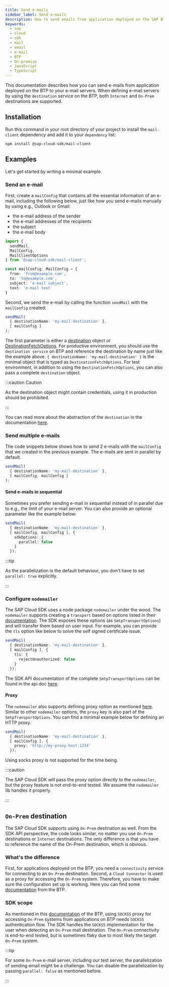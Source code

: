 ```yaml
---
title: Send e-mails
sidebar_label: Send e-mails
description: How to send emails from application deployed on the SAP BTP
keywords:
  - sap
  - cloud
  - sdk
  - mail
  - email
  - e-mail
  - BTP
  - On-premise
  - JavaScript
  - TypeScript
---
```

This documentation describes how you can send e-mails from application deployed on the BTP to your e-mail servers.
When defining e-mail servers by using the `destination` service on the BTP, both `Internet` and `On-Prem` destinations are supported.

## Installation
Run this command in your root directory of your project to install the `mail-client` dependency and add it to your `dependency` list:

```
npm install @sap-cloud-sdk/mail-client
```

## Examples
Let's get started by writing a minimal example.

### Send an e-mail
First, create a `mailConfig` that contains all the essential information of an e-mail, including the following below, just like how you send e-mails manually by using e.g., Outlook or Gmail:
- the e-mail address of the sender
- the e-mail addresses of the recipients
- the subject
- the e-mail body

``` ts
import {
  sendMail,
  MailConfig,
  MailClientOptions
} from '@sap-cloud-sdk/mail-client';

const mailConfig: MailConfig = {
  from: 'from@example.com',
  to: 'to@example.com',
  subject: 'e-mail subject',
  text: 'e-mail text'
}
```

Second, we send the e-mail by calling the function `sendMail` with the `mailConfig` created:
``` ts
sendMail(
  { destinationName: 'my-mail-destination' },
  [ mailConfig ]
);
```

The first parameter is either a [destination](https://sap.github.io/cloud-sdk/api/2.9.0/interfaces/sap_cloud_sdk_connectivity.Destination) object or [DestinationFetchOptions](https://sap.github.io/cloud-sdk/api/2.9.0/interfaces/sap_cloud_sdk_connectivity.DestinationFetchOptions).
For productive environment, you should use the `destination service` on BTP and reference the destination by name just like the example above.
`{ destinationName: 'my-mail-destination' }` is the minimal object that is typed as `DestinationFetchOptions`.
For test environment, in addition to using the `DestinationFetchOptions`, you can also pass a complete `destination` object.

:::caution Caution

As the destination object might contain credentials, using it in production should be prohibited.

:::

You can read more about the abstraction of the `destination` in the documentation [here](https://sap.github.io/cloud-sdk/docs/js/features/connectivity/destination).

### Send multiple e-mails
The code snippets below shows how to send 2 e-mails with the `mailConfig` that we created in the previous example.
The e-mails are sent in parallel by default.

``` ts
sendMail(
  { destinationName: 'my-mail-destination' },
  [ mailConfig, mailConfig ]
);
```

#### Send e-mails in sequential
Sometimes you prefer sending e-mail in sequential instead of in parallel due to e.g., the limit of your e-mail server.
You can also provide an optional parameter like the example below:
``` ts
sendMail(
  { destinationName: 'my-mail-destination' },
  [ mailConfig, mailConfig ], {
    sdkOptions: {
      parallel: false
    }
  });
```

:::tip

As the parallelization is the default behaviour, you don't have to set `parallel: true` explicitly.

:::

### Configure `nodemailer`

The SAP Cloud SDK uses a node package `nodemailer` under the wood.
The `nodemailer` supports creating a `transport` based on options listed in their [documentation](https://nodemailer.com/smtp/).
The SDK exposes these options (as `SmtpTransportOptions`) and will transfer them based on user input.
For example, you can provide the `tls` option like below to solve the self signed certificate issue.

``` ts
sendMail(
  { destinationName: 'my-mail-destination' },
  [ mailConfig ], {
    tls: {
      rejectUnauthorized: false
    }
  });
```

The SDK API documentation of the complete `SmtpTransportOptions` can be found in the api doc [here](https://sap.github.io/cloud-sdk/api/2.9.0/interfaces/mailclient_src.SmtpTransportOptions).

#### Proxy
The `nodemailer` also supports defining proxy option as mentioned [here](https://nodemailer.com/smtp/proxies/).
Similar to other `nodemailer` options, the `proxy` key is also part of the `SmtpTransportOptions`.
You can find a minimal example below for defining an HTTP proxy.
``` ts
sendMail(
  { destinationName: 'my-mail-destination' },
  [ mailConfig ], {
    proxy: 'http://my-proxy-host:1234'
  });
```
Using socks proxy is not supported for the time being.

:::caution

The SAP Cloud SDK will pass the proxy option directly to the `nodemailer`, but the proxy feature is not end-to-end tested.
We assume the `nodemailer` lib handles it properly.

:::

## `On-Prem` destination
The SAP Cloud SDK supports using `On-Prem` destination as well.
From the SDK API perspective, the code looks similar, no matter you use `On-Prem` destinations or `Internet` destinations.
The only difference is that you have to reference the name of the On-Prem destination, which is obvious.

### What's the difference
First, for applications deployed on the BTP, you need a `connectivity` service for connecting to an `On-Prem` destination.
Second, a `Cloud Connector` is used as a proxy for accessing the `On-Prem` system.
Therefore, you have to make sure the configuration set up is working.
Here you can find some [documentation](https://help.sap.com/docs/BTP/65de2977205c403bbc107264b8eccf4b/8d1f989deca1455dabc3d81b433fbdaf.html) from the BTP.

### SDK scope
As mentioned in this [documentation](https://help.sap.com/docs/CP_CONNECTIVITY/cca91383641e40ffbe03bdc78f00f681/cd1583775afa43f0bb9ec69d9dbcc880.html?locale=en-US) of the BTP, using `SOCKS5` proxy for accessing `On-Prem` systems from applications on BTP needs `SOCKS5` authentication flow.
The SDK handles the `SOCKS5` implementation for the user when detecting an `On-Prem` mail destination.
The `On-Prem` connectivity is end-to-end tested, but is sometimes flaky due to most likely the target `On-Prem` system.

:::tip

For some `On-Prem` e-mail server, including our test server, the parallelization of sending email might be a challenge.
You can disable the parallelization by passing `parallel: false` as mentioned before.

:::

